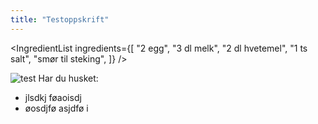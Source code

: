 ```yaml
---
title: "Testoppskrift"
---
```



<IngredientList
  ingredients={[
    "2 egg",
    "3 dl melk",
    "2 dl hvetemel",
    "1 ts salt",
    "smør til steking",
  ]}
/>

<RecipeStep stepNumber="1" text="Pisk egg og melk sammen." />
<RecipeStep stepNumber="2" text="Tilsett mel og salt, og rør til jevn røre." />
<RecipeStep
  stepNumber="3"
  text="Stek pannekaker på middels varme spdifj øaosdj føaoisdj føoiasjd øfoija sødoifj øasoidj føoiasjd øfoiajs døofij øasoidjf øoasidjfø oaisjd øfoijas døoifj øaosidjf øoaisd fj."
/>

<RecipeStep
  altText="bruk gjerne romtempererte egg"
  text="Pisk egg og melk sammen"
/>


<img src={test.src} alt="test" />
Har du husket:

- jlsdkj føaoisdj
- øosdjfø asjdfø i
